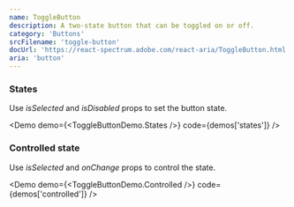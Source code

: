 ```yaml
---
name: ToggleButton
description: A two-state button that can be toggled on or off.
category: 'Buttons'
srcFilename: 'toggle-button'
docUrl: 'https://react-spectrum.adobe.com/react-aria/ToggleButton.html'
aria: 'button'
---
```


### States

Use _isSelected_ and _isDisabled_ props to set the button state.

<Demo demo={<ToggleButtonDemo.States />} code={demos['states']} />

### Controlled state

Use _isSelected_ and _onChange_ props to control the state.

<Demo demo={<ToggleButtonDemo.Controlled />} code={demos['controlled']} />

